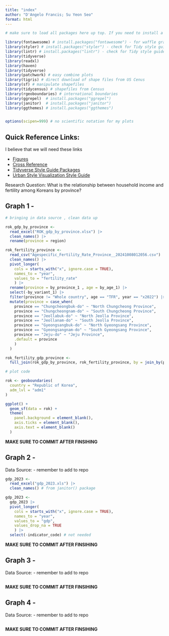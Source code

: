 ```yaml
---
title: "index"
author: "D'Angelo Francis; Su Yeon Seo"
format: html
---
```


```r

# make sure to load all packages here up top. If you need to install a package, include the commented code here as well :)

library(fontawesome) # install.packages("fontawesome") - for waffle graphs
library(styler) # install.packages("styler") - check for Tidy style guide adherence
library(lintr) # install.packages("lintr") - check for Tidy style guide adherence
library(tidyverse)
library(readxl)
library(haven)
library(tidyverse)
library(patchwork) # easy combine plots
library(tigris) # direct download of shape files from US Cenus 
library(sf) # manipulate shapefiles 
library(tidycensus) # shapefiles from Census 
library(rgeoboundaries) # international boundaries 
library(ggrepel)  # install.packages("ggrepel")
library(janitor)  # install.packages("janitor")
library(ggthemes) # install.packages("ggthemes")


options(scipen=999) # no scientific notation for my plots


```

## Quick Reference Links:

I believe that we will need these links 

- [Figures](https://quarto.org/docs/authoring/figures.html)
- [Cross Reference](https://quarto.org/docs/authoring/cross-references.html)
- [Tidyverse Style Guide Packages](https://style.tidyverse.org/)
- [Urban Style Visualization Style Guide](https://urbaninstitute.github.io/r-at-urban/graphics-guide.html)

Research Question: What is the relationship between household income and fertility among Koreans by province?

## Graph 1 - 


```r

# bringing in data source , clean data up

rok_gdp_by_province <- 
  read_excel("ROK_gdp_by_province.xlsx") |>
  clean_names() |>
  rename(province = region)

rok_fertility_province <- 
  read_csv("Agespecific_Fertility_Rate_Province__20241008012056.csv") |> 
  clean_names() |>
  pivot_longer(
    cols = starts_with("x", ignore.case = TRUE),
    names_to = "year",
    values_to = "fertility_rate"
    ) |>
  rename(province = by_province_1 , age = by_age_1) |>
  select(-by_variant_1) |>
  filter(province != "Whole country", age == "TFR", year == "x2022") |>
  mutate(province = case_when(
    province == "Chungcheongbuk-do" ~ "North Chungcheong Province",
    province == "Chungcheongnam-do" ~ "South Chungcheong Province",
    province == "Jeollabuk-do" ~ "North Jeolla Province",
    province == "Jeollanam-do" ~ "South Jeolla Province",
    province == "Gyeongsangbuk-do" ~ "North Gyeongsang Province",
    province == "Gyeongsangnam-do" ~ "South Gyeongsang Province",
    province == "Jeju-do" ~ "Jeju Province",
    .default = province
    )
  )

rok_fertility_gdp_province <- 
  full_join(rok_gdp_by_province, rok_fertility_province, by = join_by(province))

# plot code

rok <- geoboundaries(
  country = "Republic of Korea",
  adm_lvl = "adm1"
)

ggplot() + 
  geom_sf(data = rok) + 
  theme(
    panel.background = element_blank(),
    axis.ticks = element_blank(),
    axis.text = element_blank()
  )

```

**MAKE SURE TO COMMIT AFTER FINSIHING**

\pagebreak

## Graph 2 - 

Data Source: []() - remember to add to repo

```r


gdp_2023 <- 
  read_excel("gdp_2023.xls") |>
  clean_names() # from janitor() package 

gdp_2023 <- 
  gdp_2023 |>
  pivot_longer(
    cols = starts_with("x", ignore.case = TRUE),
    names_to = "year",
    values_to = "gdp",
    values_drop_na = TRUE
    ) |>
  select(-indicator_code) # not needed 


```

**MAKE SURE TO COMMIT AFTER FINSIHING**

\pagebreak

## Graph 3 -

Data Source: []() - remember to add to repo

```r


```

**MAKE SURE TO COMMIT AFTER FINSIHING**

## Graph 4 - 

Data Source: []() - remember to add to repo 

```r


```

**MAKE SURE TO COMMIT AFTER FINSIHING**

\pagebreak 
